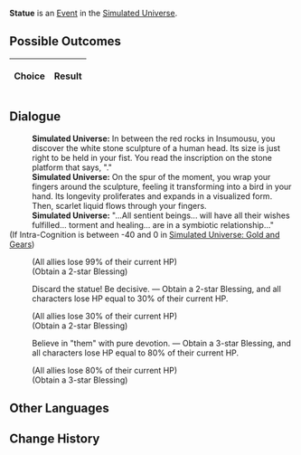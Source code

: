 {{Simulated Universe Event Infobox
|title         = Statue
|image         = Random Event Normal.png
|type          =
|domains_su    = Occurrence
|domains_ext   = Occurrence
|domains_swarm = 
|domains_gng   = 
|requirements  =
|prev          = 
|next          = 
|indexRewards  =
|characters    = 
}}
'''Statue''' is an [[Simulated Universe/Events|Event]] in the [[Simulated Universe]].

==Possible Outcomes==
{| class="article-table"
!Choice
!Result

|}

<!--
==Gameplay Notes==

-->
==Dialogue==
{{Dialogue Start}}
:'''Simulated Universe:''' In between the red rocks in Insumousu, you discover the white stone sculpture of a human head. Its size is just right to be held in your fist. You read the inscription on the stone platform that says, "{{Rubi| Yaoshi|Aeon of Abundance}}."
:'''Simulated Universe:''' On the spur of the moment, you wrap your fingers around the sculpture, feeling it transforming into a bird in your hand. Its longevity proliferates and expands in a visualized form. Then, scarlet liquid flows through your fingers.
:'''Simulated Universe:''' "...All sentient beings... will have all their wishes fulfilled... torment and healing... are in a symbiotic relationship..."
;(If Intra-Cognition is between -40 and 0 in [[Simulated Universe: Gold and Gears]])
:{{SU Special Dialogue|Erudition|You can be more "frenzied."|The entire team loses HP equal to 99% of their current HP, and obtain 2 Enhanced 2-star Blessing(s) of Preservation/Remembrance/Nihility/Abundance/The Hunt/Destruction/Elation/Propagation/Erudition.}}
:;(All allies lose 99% of their current HP)
:;(Obtain a 2-star Blessing)
:{{DIcon|Star}} Discard the statue! Be decisive. &mdash; Obtain a 2-star Blessing, and all characters lose HP equal to 30% of their current HP.
:;(All allies lose 30% of their current HP)
:;(Obtain a 2-star Blessing)
:{{DIcon|Star}} Believe in "them" with pure devotion. &mdash; Obtain a 3-star Blessing, and all characters lose HP equal to 80% of their current HP.
:;(All allies lose 80% of their current HP)
:;(Obtain a 3-star Blessing)
{{Dialogue End}}

==Other Languages==
{{Other Languages
|zhs   = 雕像
|zht   = 雕像
|ja    = 彫像
|ko    = 조각상
|es    = Estatua
|fr    = Statue
|ru    = Статуя
|th    = รูปปั้น
|vi    = Bức Tượng
|de    = Statue
|id    = Patung
|pt    = Estátua
}}

==Change History==
{{Change History|1.0}}
